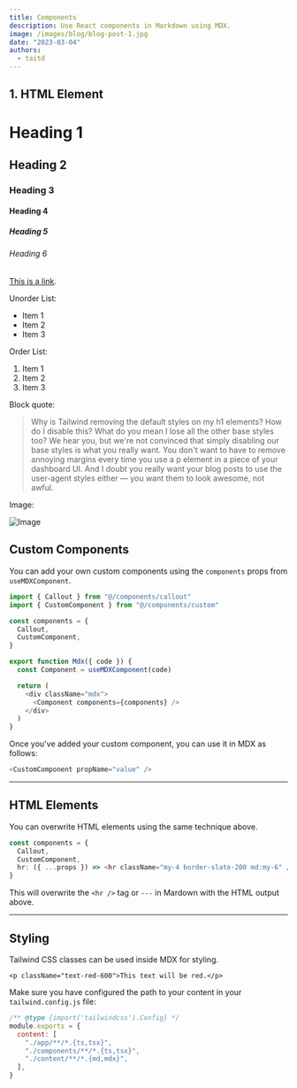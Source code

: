 ```yaml
---
title: Components
description: Use React components in Markdown using MDX.
image: /images/blog/blog-post-1.jpg
date: "2023-03-04"
authors:
  - taitd
---
```


## 1. HTML Element

# Heading 1

## Heading 2

### Heading 3

#### Heading 4

##### Heading 5

###### Heading 6

[This is a link](https://github.com/tailwindcss/typography/blob/master/README.md).

Unorder List:

- Item 1
- Item 2
- Item 3

Order List:

1. Item 1
2. Item 2
3. Item 3

Block quote:

> Why is Tailwind removing the default styles on my h1 elements? How do I disable this? What do you mean I lose all the other base styles too? We hear you, but we're not convinced that simply disabling our base styles is what you really want. You don't want to have to remove annoying margins every time you use a p element in a piece of your dashboard UI. And I doubt you really want your blog posts to use the user-agent styles either — you want them to look awesome, not awful.

Image:

![Image](https://images.unsplash.com/photo-1682687220247-9f786e34d472?ixlib=rb-4.0.3&ixid=M3wxMjA3fDF8MHxwaG90by1wYWdlfHx8fGVufDB8fHx8fA%3D%3D&auto=format&fit=crop&w=1965&q=80)

## Custom Components

You can add your own custom components using the `components` props from `useMDXComponent`.

```ts title="components/mdx.tsx" {2,6}
import { Callout } from "@/components/callout"
import { CustomComponent } from "@/components/custom"

const components = {
  Callout,
  CustomComponent,
}

export function Mdx({ code }) {
  const Component = useMDXComponent(code)

  return (
    <div className="mdx">
      <Component components={components} />
    </div>
  )
}
```

Once you've added your custom component, you can use it in MDX as follows:

```js
<CustomComponent propName="value" />
```

---

## HTML Elements

You can overwrite HTML elements using the same technique above.

```ts {4}
const components = {
  Callout,
  CustomComponent,
  hr: ({ ...props }) => <hr className="my-4 border-slate-200 md:my-6" />,
}
```

This will overwrite the `<hr />` tag or `---` in Mardown with the HTML output above.

---

## Styling

Tailwind CSS classes can be used inside MDX for styling.

```mdx
<p className="text-red-600">This text will be red.</p>
```

Make sure you have configured the path to your content in your `tailwind.config.js` file:

```js title="tailwind.config.js" {6}
/** @type {import('tailwindcss').Config} */
module.exports = {
  content: [
    "./app/**/*.{ts,tsx}",
    "./components/**/*.{ts,tsx}",
    "./content/**/*.{md,mdx}",
  ],
}
```
